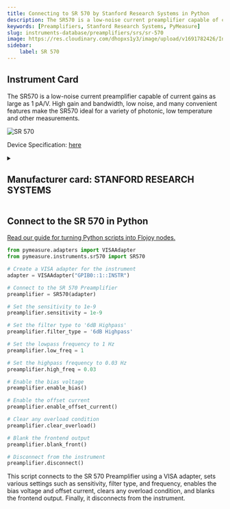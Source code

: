 ```yaml
---
title: Connecting to SR 570 by Stanford Research Systems in Python
description: The SR570 is a low-noise current preamplifier capable of current gains as large as 1 pA/V. High gain and bandwidth, low noise, and many convenient features make the SR570 ideal for a variety of photonic, low temperature and other measurements.
keywords: [Preamplifiers, Stanford Research Systems, PyMeasure] 
slug: instruments-database/preamplifiers/srs/sr-570 
image: https://res.cloudinary.com/dhopxs1y3/image/upload/v1691782426/Instruments/Preamplifier/SR-570/SR-570.jpg
sidebar:
    label: SR 570 
---
```



## Instrument Card

The SR570 is a low-noise current preamplifier capable of current gains as large as 1 pA/V. High gain and bandwidth, low noise, and many convenient features make the SR570 ideal for a variety of photonic, low temperature and other measurements.

![SR 570](https://res.cloudinary.com/dhopxs1y3/image/upload/v1691782426/Instruments/Preamplifier/SR-570/SR-570.jpg)

Device Specification: [here](https://www.thinksrs.com/downloads/pdfs/catalog/SR570c.pdf)

<details style={{ marginTop: "15px"}}>
<summary><h2 style={{display:'inline'}}>Manufacturer card: STANFORD RESEARCH SYSTEMS</h2></summary>

![STANFORD RESEARCH SYSTEMS](https://res.cloudinary.com/dhopxs1y3/image/upload/v1692806206/Instruments/Vendor%20Logos/Stanford_Research.png)

Stanford Research Systems is a maker of general test and measurement instruments. The company was founded in 1980, is privately held, and is not affiliated with Stanford University. Stanford Research Systems manufactures all of their products at their Sunnyvale, California facility.

- Headquarters: Sunnyvale, California
- Yearly Revenue (millions, USD): 24.9
- Vendor Website: [here](https://www.thinksrs.com/index.html)

</details>


<FeaturedInstrumentVideo category="PREAMPLIFIERS" />

## Connect to the SR 570 in Python

[Read our guide for turning Python scripts into Flojoy nodes.](https://docs.flojoy.ai/contribution/blocks/custom-flojoy-block/)



<Tabs>
<TabItem value="Flojoy" label="Flojoy" className="flojoy-instrument-tabs">

<SectionsCard category="PREAMPLIFIERS" manufacturer="Stanford Research Systems"></SectionsCard>

</TabItem>
<TabItem value="PyMeasure" label="PyMeasure">


```python
from pymeasure.adapters import VISAAdapter
from pymeasure.instruments.sr570 import SR570

# Create a VISA adapter for the instrument
adapter = VISAAdapter("GPIB0::1::INSTR")

# Connect to the SR 570 Preamplifier
preamplifier = SR570(adapter)

# Set the sensitivity to 1e-9
preamplifier.sensitivity = 1e-9

# Set the filter type to '6dB Highpass'
preamplifier.filter_type = '6dB Highpass'

# Set the lowpass frequency to 1 Hz
preamplifier.low_freq = 1

# Set the highpass frequency to 0.03 Hz
preamplifier.high_freq = 0.03

# Enable the bias voltage
preamplifier.enable_bias()

# Enable the offset current
preamplifier.enable_offset_current()

# Clear any overload condition
preamplifier.clear_overload()

# Blank the frontend output
preamplifier.blank_front()

# Disconnect from the instrument
preamplifier.disconnect()
```

This script connects to the SR 570 Preamplifier using a VISA adapter, sets various settings such as sensitivity, filter type, and frequency, enables the bias voltage and offset current, clears any overload condition, and blanks the frontend output. Finally, it disconnects from the instrument.

</TabItem>
</Tabs>